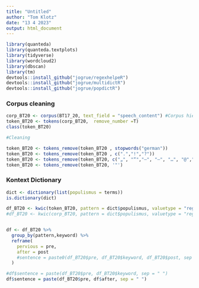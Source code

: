 ---
title: "Untitled"
author: "Tom Klotz"
date: "13 4 2023"
output: html_document
---

```{r setup, warning=FALSE,echo=FALSE}

library(quanteda)
library(quanteda.textplots)
library(tidyverse)
library(wordcloud2)
library(dbscan)
library(tm)
devtools::install_github("jogrue/regexhelpeR")
devtools::install_github("jogrue/multidictR")
devtools::install_github("jogrue/popdictR")

```

### Corpus cleaning
```{r}
corp_BT20 <- corpus(BT17_20, text_field = "speech_content") #Corpus hier ändern
token_BT20 <- tokens(corp_BT20,  remove_number =T)
class(token_BT20)

#Cleaning

token_BT20 <- tokens_remove(token_BT20 , stopwords("german"))
token_BT20 <- tokens_remove(token_BT20 , c(".","!","?"))
token_BT20 <- tokens_remove(token_BT20, c("„", "“","–", "–", "…", "@","(",")","{","}",",",":","-",";"))
token_BT20 <- tokens_remove(token_BT20, '"')

```
### Kontext Dictionary

```{r}
dict <- dictionary(list(populismus = terms))
is.dictionary(dict)

df_BT20 <- kwic(token_BT20, pattern = dict$populismus, valuetype = "regex", window = 5) #window 
#df_BT20 <- kwic(corp_BT20, pattern = dict$populismus, valuetype = "regex") CORPUS


df <- df_BT20 %>%
  group_by(pattern,keyword) %>%
  reframe(
    pervious = pre,
    after = post
    #sentence = paste0(df_BT20$pre, df_BT20$keyword, df_BT20$post, sep = " ")
  )

#df$sentence = paste(df_BT20$pre, df_BT20$keyword, sep = " ")
df$sentence = paste(df_BT20$pre, df$after, sep = " ")
```

